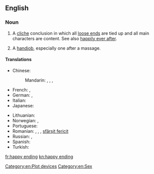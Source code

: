 ==English==

===Noun===
{{en-noun}}

# A [[cliche]] conclusion in which all [[loose end]]s are tied up and all main characters are content. See also [[happily ever after]].
# {{context|vulgar|slang|used euphemistically}} A [[handjob]], especially one after a massage.

====Translations====
{{trans-top|happy end}}
* Chinese:
*: Mandarin: {{t|cmn|大團圓|sc=Hani}},  {{t|cmn|大团圆|tr=dàtuányuán|sc=Hani}},  {{t|cmn|大團圓結局|sc=Hani}},  {{t|cmn|大团圆结局|tr=dàtuányuán jiéjú|sc=Hani}}
* French: {{t-|fr|fin heureuse|f}},  {{t+|fr|happy end|m}}
* German: {{t+|de|Happy End|n}},  {{t-|de|glückliches Ende|n}}
* Italian: {{t-|it|lieto fine|m}}
* Japanese: {{t-|ja|ハッピーエンド|tr=happīendo}}
{{trans-mid}}
* Lithuanian: {{t-|lt|laiminga pabaiga|f}}
* Norwegian: {{t-|no|lykkelig slutt|m}}, {{t-|no|happy ending|m}}
* Portuguese: {{t-|pt|final feliz|m}}
* Romanian: {{t-|ro|final norocos|n}}, {{t-|ro|final fericit|n}}, {{t-|ro|final reușit|n}}, [[sfârșit fericit]] {{n}}
* Russian: {{t-|ru|счастливый конец|m|tr=sčastlívyj konéc}},  {{t+|ru|хэппи-энд|m|tr=xéppi-énd}}
* Spanish: {{t-|es|final feliz|m}}
* Turkish: {{t-|tr|mutlu son}}
{{trans-bottom}}

[[Category:en:Plot devices]]
[[Category:en:Sex]]

[[fr:happy ending]]
[[kn:happy ending]]